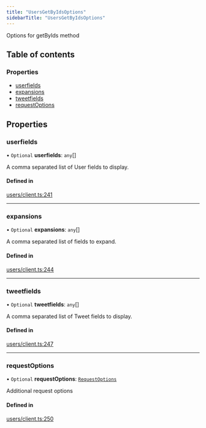 ```yaml
---
title: "UsersGetByIdsOptions"
sidebarTitle: "UsersGetByIdsOptions"
---
```


Options for getByIds method

## Table of contents

### Properties

- [userfields](/xdks/typescript/reference/interfaces/UsersGetByIdsOptions#userfields)
- [expansions](/xdks/typescript/reference/interfaces/UsersGetByIdsOptions#expansions)
- [tweetfields](/xdks/typescript/reference/interfaces/UsersGetByIdsOptions#tweetfields)
- [requestOptions](/xdks/typescript/reference/interfaces/UsersGetByIdsOptions#requestoptions)

## Properties

### userfields

• `Optional` **userfields**: `any`[]

A comma separated list of User fields to display.

#### Defined in

[users/client.ts:241](https://github.com/xdevplatform/xdk/blob/298ca9350d035e40e7c8ee0753c50052819a41e2/xdk/typescript/src/users/client.ts#L241)

___

### expansions

• `Optional` **expansions**: `any`[]

A comma separated list of fields to expand.

#### Defined in

[users/client.ts:244](https://github.com/xdevplatform/xdk/blob/298ca9350d035e40e7c8ee0753c50052819a41e2/xdk/typescript/src/users/client.ts#L244)

___

### tweetfields

• `Optional` **tweetfields**: `any`[]

A comma separated list of Tweet fields to display.

#### Defined in

[users/client.ts:247](https://github.com/xdevplatform/xdk/blob/298ca9350d035e40e7c8ee0753c50052819a41e2/xdk/typescript/src/users/client.ts#L247)

___

### requestOptions

• `Optional` **requestOptions**: [`RequestOptions`](/xdks/typescript/reference/interfaces/RequestOptions)

Additional request options

#### Defined in

[users/client.ts:250](https://github.com/xdevplatform/xdk/blob/298ca9350d035e40e7c8ee0753c50052819a41e2/xdk/typescript/src/users/client.ts#L250)
